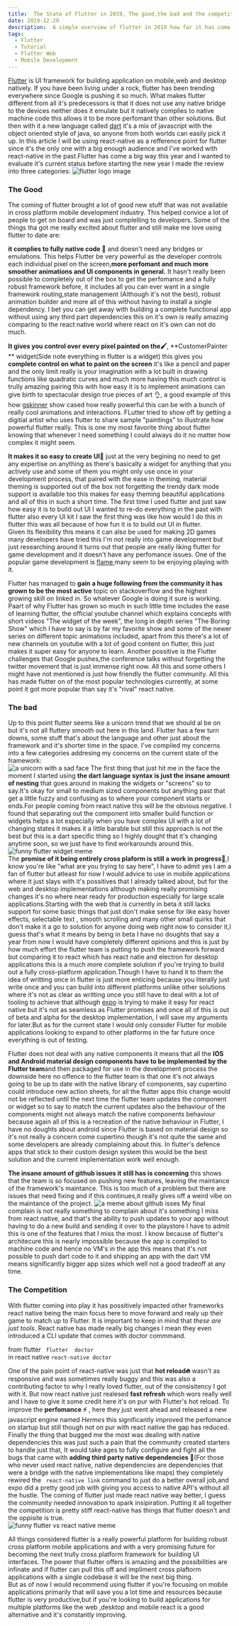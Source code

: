 ```yaml
---
title:  The State of Flutter in 2019, The good,the bad and the competition
date: 2019-12-29
description:  A simple overview of flutter in 2019 how far it has come since the begining of the year aand how much it has matured since then
tags:
  - Flutter
  - Tutorial
  - Flutter Web
  - Mobile Development
---
```

  [Flutter](https://flutter.dev) is UI framework for building application on mobile,web and desktop natively. If you have been living under a rock, flutter has been trending everywhere since Google is pushing it so much.
  What makes flutter different from all it's predecessors is that it does not use any native bridge to the devices neither does it emulate but it natively complies to 
  native machine code this allows it to be more perfomant than other solutions. But then with it a new language called [dart](https://dart.dev) it's  a mix of javascript with 
  the object oriented style of java, so anyone from both worlds can easily pick it up. In this article I will be using react-native as a refference point for flutter since  it's the only one with a big enough audience and
   I've worked with react-native in the past.Flutter has come a big way this year and I wanted to evaluate it's current status before starting the new year I  made the review into three categories:
  ![flutter logo image](./intro1.png)

  ### The Good
   The coming of flutter brought a lot of good new stuff that was not available in cross platform mobile development industry. This helped convice a lot of people to get on board and
   was just complelling to developers. Some of the things tha got me really excited about flutter and still make me love using flutter to date are:
   
  **it complies to fully native code 📱** and doesn't need any bridges or emulations. This helps Flutter be very powerful as the developer controls each individual pixel on the screen,**more perfomant and much more smoother animations and UI components in general.**
  It hasn't really been possible to completely out of the box to get the perfomance and a fully robust framework before, it includes all you can ever want in a single framework
  routing,state management (Although it's not the best), robust animation builder and more all of this without having to install a single dependency. I bet you can get away with 
  building a complete functional app without using any third part dependencies this on it's own is really amazing comparing to the react native world where react on it's own can
  not do much.  

  **It gives you control over every pixel painted  on the🖌**,  **CustomerPainter ** widget(Side note everything in flutter is a widget) this gives you **complete control on what to paint on
  the screen** it's like a pencil and paper and the only limit really is your imagination with a lot built in drawing functions like quadratic curves and much more having this much 
  control is trully amazing pairing this with how easy it is to implement animations can give birth to spectacular design true pieces of art 👌, a good example of this how [gskinner](https://flutter.gskinner.com)
  show cased how really powerful this can be with a bunch of really cool animations and interactions. FLutter tried to show off by getting a digitial artist who uses flutter to share
  sample "paintings" to illustrate how powerful flutter really. This is one my most favorite thing about flutter knowing that whenever I need something I could always do it no matter how
  complex it might seem.  

  **It makes it so easy to create UI🎨** just at the very begining no need to get any expertise on anything as there's basically a widget for anything that you actively use and some of them you 
  might only use once in your development process, that paired with the ease in theming, material theming is supported out of the box not forgetting the trendy dark mode support is available
  too this makes for easy theming beautiful applications and all of this in such a short time. The first time I used flutter and just saw how easy it is to build out UI I wanted to re-do everything
  in the past with flutter also every UI kit I saw the first thing was like how would I do this in flutter this was all because of how fun it is to build out UI in flutter.  
 Given its flexibility this means it can also be used for making 2D games many developers have tried this I'm not really into game development but just researching
 around it turns  out that people are really liking flutter for game development and it doesn't have any perfomance issues. One of the popular game development is [flame](https://flame-engine.org),many seem to be enjoying
 playing with it.  

 Flutter has managed to **gain a huge following from the community it has grown to be the most active** topic on stackoverflow and the highest growing skill on linked in.
  So whatever Google is doing it sure is working. Paart of why Flutter has grown so much in such little time includes the ease of learning flutter, the official youtube
  channel which explains concepts with short videos "The widget of the week", the long in depth series "The Boring Show" which I have to say is by far my favorite show and 
  some of the newer series on different topic animations included, apart from this there's a lot of new channels on youtube with a lot of good content on flutter, this just 
  makes it super easy for anyone to learn. Another possitive is the Flutter challenges that Google pushes,the conference talks without forgetting the twitter movement that is
  just immense right now. All this and some others I might have not mentioned is just how friendly the flutter community. All this has made flutter on of the most popular
  technologies currently, at some point it got more popular than say it's "rival" react native. 

 
  ### The bad
   Up to this point flutter seems like a unicorn trend that we should al be on but it's not all fluttery smooth out here in this land. Flutter has a few turn downs, some stuff that's about the language
   and other just about the framework and it's shorter time in the space. I've compiled my concerns into a few categories addresing my concerns on the current state of the framework:  
   ![a unicorn with a sad face](./fail.jpg)
    The first thing that just hit me in the face the moment I started using **the dart language syntax is just the insane amount of nesting** that goes around in making the widgets or "screens" so to say.It's okay
   for small to medium sized components but anything past that get a little fuzzy and confusing as to where your component starts or ends.For people coming from react native this will be the obvious negative.
   I found that separating out the component into smaller build function or widgets helps a lot especially when you have complex UI with a lot of changing states it makes it a little barable but still this approach is not the best but this is a dart 
   specific thing so I highly dought that it's changing anytime soon, so we just have to find workarounds around this. 
   ![funny flutter widget meme](./widgets.png)  
    The **promise of it being entirely cross plaform is still a work in progress🚧**,I know you're like "what are you trying to say here", I have to admit yes I am a fan of flutter but atleast for now 
  I would advice to use in mobile applications where it just slays with it's possitives that I already talked about, but for the web and desktop implementations although making really promising changes
  it's no where near ready for production especially for large scale applications.Starting with the web that is currently in beta it still lacks support for some basic things that just don't make sense for
   like easy hover effects, selectable text , smooth scrolling and many other small quirks that don't make it a go to solution for anyone doing web right now to consider it,I guess that's what it means by
  being in beta I have no doughts that say a year from now I would have completely  different opinions and this is just by how much effort the flutter team is putting to push the framework forward but comparing
  it to react which has react natie and electron for desktop applications this is a much more complete solution if you're trying to build out a fully cross-platform application.Though I have to hand it to them
  the idea of writting once in flutter is just more enticing because you literally just write once and you can build into different platforms unlike other solutions where it's not as clear as writting once 
  you still have to deal with a lot of tooling to achieve that although [expo](https://expo.com) is trying to make it easy for react native but it's not as seamless as Flutter promises and once 
  all of this is out of beta and alpha for the desktop implementation, I will save my arguments for later.But as for the current state I would only consider Flutter for mobile applications looking to expand to
  other platforms in the far future once everything is out of testing.  
   
  Flutter does not deal with any native  components it means that all the **IOS and Android material design components have to be implemented by the Flutter team**and then packaged for use in the development
  process the downside here no offence to the flutter team is that one it's not always going to be up to date with the native library of components, say cupertino could introduce new action sheets, for all the 
  flutter apps this change would not be reflected until the next time the flutter team updates the component or widget so to say to match the current updates also the behaviour of the components might not always
  match the native components behaviour because again  all of this is a recreation of the native behaviour in Flutter, I have no doughts about android since Flutter is based on material design so it's not really
  a concern come cupertino though it's not quite the same and some developers are already complaining about this. In flutter's defence apps that stick to their custom design system this would be the best solution
  and the current implementation work well enough.  

  **The insane amount of github issues it still has is concerning** this shows that the team is so focused on pushing new features, leaving the maintance of the framework's maintance. This is too much of a problem
  but there are issues that need fixing and if this continues,it really gives off a weird vibe on the maintance of the project.
  ![a meme about github isses](./issues.jpeg)
    My final complain is not really something to complain about it's something I miss from react native, and that's the ability to push updates to your app without having to do a new build  and sending it over to the 
playstore I have to admit this is one of the features that I miss the most. I know because of flutter's architecure this is nearly impossible because the app is compiled to machine code and hence no VM's in the app
this means that it's not possible to push dart code to it and shipping an app with the dart VM means significantly bigger app sizes which well not a good tradeoff at any time.
 
 ### The Competition
  With flutter coming into play it has possitively impacted other frameworks react native being the main focus here to move forward and realy up their game to match up to Flutter.
  It is important to keep in mind that *these are just tools*. React native has made really big changes I mean they even introduced a CLI update that comes with doctor commmand.  
 
  from flutter ` flutter  doctor`  
 in react native 
     `react-native doctor`  

 One of the pain point of react-native was just that **hot reload🔥** wasn't as responsive and was sometimes really buggy and this was also a contributing factor to why I really loved flutter,
 out of the consisitency I got with it. But now react native just realesed  **fast refresh** which wors really well and I have to give it some credit here it's on pur with Flutter's hot reload.
  To improve the **perfomance ⚡️** , here they just went ahead and released a new javascript engine  named *Hermes* this significantly improved the perfomance on startup but still though
  not on pur with react native the gap has reduced.  
  Finally the thing that bugged me the most was dealing with native dependencies this was just such a pain that the community created starters to handle just that, It would take ages to
  fully configure and fight all the bugs that came with **adding third party native dependencies 🚧**(For those who never used react native, native dependencies are dependencies that were a bridge with the native implementations like maps)
   they completely rewired the  ` react-native link` command to just do a better overall job,and expo  did a pretty good job with giving you access to native API's without all the hustle.
 The coming of flutter just made react native way better, I guess the community needed innovation to spark insipiration. Putting it all together the competition is pretty stiff
 react-native has things that flutter doesn't and the oppisite is true.  
![funny flutter vs react native  meme](./fvsr.jpg)  

  All things considered flutter is a really powerful platform for building robust  cross platform mobile applications and with a very promising future for becoming the next trully cross platform
  framework for building UI interfaces. The power that flutter offers is amazing and the possibilities are infinate and if flutter can pull this off and  impliment cross plaftorm applications with 
  a single codebase it will be the next big thing.  
    But as of now I would recommend using flutter if you're focusing on mobile applications primarily that will save you a lot time and resources because flutter is very productive,but if you're looking
   to build applications for multiple platforms like the web ,desktop and mobile react is a good alternative and it's constantly improving.